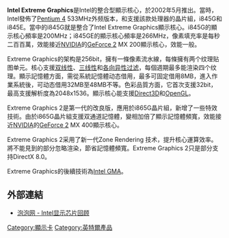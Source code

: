 '''Intel Extreme Graphics'''是Intel的整合型顯示核心，於2002年5月推出。當時，Intel發佈了[[Pentium_4|Pentium 4]] 533MHz外频版本，和支援該款处理器的晶片組，i845G和i845E。當中的i845G就是整合了Intel Extreme Graphics顯示核心。i845G的顯示核心頻率是200MHz；i845GE的顯示核心頻率是266MHz，像素填充率是每秒二百百萬，效能接近[[NVIDIA|NVIDIA]]的[[GeForce_2|GeForce 2]] MX 200顯示核心，效能一般。

Extreme Graphics的架构是256bit，擁有一條像素流水線，每條擁有两个纹理贴图单元。核心支援[[双线性过滤|双线性]]、[[三线性过滤|三线性]]和[[各向异性过滤|各向异性过滤]]，每個週期最多能渲染四个纹理。顯示記憶體方面，需從系統記憶體动态借用，最多可固定借用8MB，進入作業系統後，可动态借用32MB至48MB不等。色彩品質方面，它首次支援32bit，最高支援解析度為2048x1536。顯示核心能支援[[Direct3D|Direct3D]]和[[OpenGL|OpenGL]]。

Extreme Graphics 2是第一代的改良版，應用於i865G晶片組，新增了一些特效技術。由於i865G晶片組支援双通道記憶體，變相加倍了顯示記憶體頻寬，效能接近[[NVIDIA|NVIDIA]]的[[GeForce_2|GeForce 2]] MX 400顯示核心。

Extreme Graphics 2采用了新一代Zone Rendering 技术，提升核心運算效率。將不能見到的部分忽略渲染，節省記憶體頻寬。Extreme Graphics 2只是部分支持DirectX 8.0。

Extreme Graphics的後續技術為[[Intel_GMA|Intel GMA]]。

== 外部連結 ==
* [http://www.pcpop.com/doc/0/180/180663.shtml 泡泡网 - Intel显示芯片回顾] {{Wayback|url=http://www.pcpop.com/doc/0/180/180663.shtml |date=20160304204438 }}

{{Intel品牌}}

[[Category:顯示卡|Category:顯示卡]]
[[Category:英特爾產品|Category:英特爾產品]]